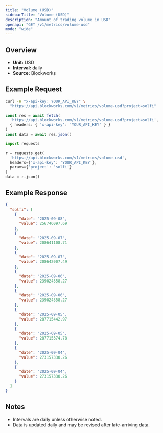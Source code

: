 ```yaml
---
title: "Volume (USD)"
sidebarTitle: "Volume (USD)"
description: "Amount of trading volume in USD"
openapi: "GET /v1/metrics/volume-usd"
mode: "wide"
---
```


## Overview

- **Unit:** USD
- **Interval:** daily
- **Source:** Blockworks

## Example Request

<CodeGroup>

```bash cURL
curl -H "x-api-key: YOUR_API_KEY" \
  "https://api.blockworks.com/v1/metrics/volume-usd?project=solfi"
```

```typescript TypeScript
const res = await fetch(
  'https://api.blockworks.com/v1/metrics/volume-usd?project=solfi',
  { headers: { 'x-api-key': 'YOUR_API_KEY' } }
)
const data = await res.json()
```

```python Python
import requests

r = requests.get(
  'https://api.blockworks.com/v1/metrics/volume-usd',
  headers={'x-api-key': 'YOUR_API_KEY'},
  params={'project': 'solfi'}
)
data = r.json()
```

</CodeGroup>

## Example Response

```json
{
  "solfi": [
    {
      "date": "2025-09-08",
      "value": 256746097.69
    },
    {
      "date": "2025-09-07",
      "value": 208641108.71
    },
    {
      "date": "2025-09-07",
      "value": 208642007.49
    },
    {
      "date": "2025-09-06",
      "value": 239024358.27
    },
    {
      "date": "2025-09-06",
      "value": 239024358.27
    },
    {
      "date": "2025-09-05",
      "value": 287715442.97
    },
    {
      "date": "2025-09-05",
      "value": 287715374.78
    },
    {
      "date": "2025-09-04",
      "value": 273157330.26
    },
    {
      "date": "2025-09-04",
      "value": 273157330.26
    }
  ]
}
```

## Notes
- Intervals are daily unless otherwise noted.
- Data is updated daily and may be revised after late-arriving data.
